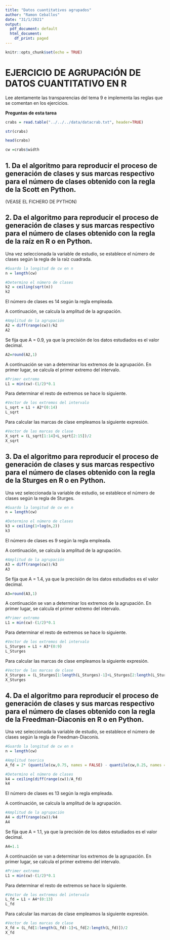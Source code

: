 ```yaml
---
title: "Datos cuantitativos agrupados"
author: "Ramon Ceballos"
date: "31/1/2021"
output:
  pdf_document: default
  html_document:
    df_print: paged
---
```


```r
knitr::opts_chunk$set(echo = TRUE)
```

# EJERCICIO DE AGRUPACIÓN DE DATOS CUANTITATIVO EN R

Lee atentamente las transparencias del tema 9 e implementa las reglas que se comentan en los ejercicios.

**Preguntas de esta tarea**

```r
crabs = read.table("../../../data/datacrab.txt", header=TRUE)

str(crabs)

head(crabs)

cw =crabs$width

```


## 1. Da el algoritmo para reproducir el proceso de generación de clases y sus marcas respectivo para el número de clases obtenido con la regla de la Scott en  Python.

(VEASE EL FICHERO DE PYTHON)


## 2. Da el algoritmo para reproducir el proceso de generación de clases y sus marcas respectivo para el número de clases obtenido con la regla de la raíz en R o en Python.

Una vez seleccionada la variable de estudio, se establece el número de clases según la regla de la raíz cuadrada.

```r
#Guardo la longitud de cw en n
n = length(cw)

#Determino el número de clases
k2 = ceiling(sqrt(n))
k2
```

El número de clases es 14 según la regla empleada.

A continuación, se calcula la amplitud de la agrupación.

```r
#Amplitud de la agrupación
A2 = diff(range(cw))/k2
A2
```

Se fija que A = 0.9, ya que la precisión de los datos estudiados es el valor decimal.

```r
A2=round(A2,1)
```

A continuación se van a determinar los extremos de la agrupación. En primer lugar, se calcula el primer extremo del intervalo.

```r
#Primer extremo
L1 = min(cw)-(1/2)*0.1
```

Para determinar el resto de extremos se hace lo siguiente.

```r
#Vector de los extremos del intervalo
L_sqrt = L1 + A2*(0:14)
L_sqrt
```

Para calcular las marcas de clase empleamos la siguiente expresión.

```r
#Vector de las marcas de clase
X_sqrt = (L_sqrt[1:14]+L_sqrt[2:15])/2
X_sqrt

```



## 3. Da el algoritmo para reproducir el proceso de generación de clases y sus marcas respectivo para el número de clases obtenido con la regla de la Sturges en R o en Python.

Una vez seleccionada la variable de estudio, se establece el número de clases según la regla de Sturges.

```r
#Guardo la longitud de cw en n
n = length(cw)

#Determino el número de clases
k3 = ceiling(1+log(n,2))
k3
```

El número de clases es 9 según la regla empleada.

A continuación, se calcula la amplitud de la agrupación.

```r
#Amplitud de la agrupación
A3 = diff(range(cw))/k3
A3
```

Se fija que A = 1.4, ya que la precisión de los datos estudiados es el valor decimal.

```r
A3=round(A3,1)
```

A continuación se van a determinar los extremos de la agrupación. En primer lugar, se calcula el primer extremo del intervalo.

```r
#Primer extremo
L1 = min(cw)-(1/2)*0.1
```

Para determinar el resto de extremos se hace lo siguiente.

```r
#Vector de los extremos del intervalo
L_Sturges = L1 + A3*(0:9)
L_Sturges
```

Para calcular las marcas de clase empleamos la siguiente expresión.

```r
#Vector de las marcas de clase
X_Sturges = (L_Sturges[1:length(L_Sturges)-1]+L_Sturges[2:length(L_Sturges)])/2
X_Sturges

```


## 4. Da el algoritmo para reproducir el proceso de generación de clases y sus marcas respectivo para el número de clases obtenido con la regla de la  Freedman-Diaconis en R o en Python.

Una vez seleccionada la variable de estudio, se establece el número de clases según la regla de Freedman-Diaconis.

```r
#Guardo la longitud de cw en n
n = length(cw)

#Amplitud teorica
A_fd = 2* (quantile(cw,0.75, names = FALSE) - quantile(cw,0.25, names = FALSE)) * n^(-1/3)

#Determino el número de clases
k4 = ceiling(diff(range(cw))/A_fd)
k4
```

El número de clases es 13 según la regla empleada.

A continuación, se calcula la amplitud de la agrupación.

```r
#Amplitud de la agrupación
A4 = diff(range(cw))/k4
A4
```

Se fija que A = 1.1, ya que la precisión de los datos estudiados es el valor decimal.

```r
A4=1.1
```

A continuación se van a determinar los extremos de la agrupación. En primer lugar, se calcula el primer extremo del intervalo.

```r
#Primer extremo
L1 = min(cw)-(1/2)*0.1
```

Para determinar el resto de extremos se hace lo siguiente.

```r
#Vector de los extremos del intervalo
L_fd = L1 + A4*(0:13)
L_fd
```

Para calcular las marcas de clase empleamos la siguiente expresión.

```r
#Vector de las marcas de clase
X_fd = (L_fd[1:length(L_fd)-1]+L_fd[2:length(L_fd)])/2
X_fd

```


